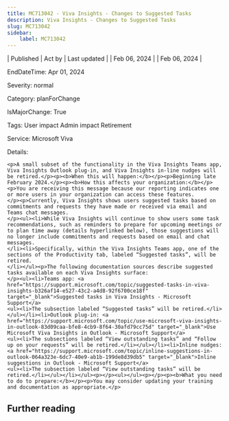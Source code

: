 ```yaml
---
title: MC713042 - Viva Insights - Changes to Suggested Tasks
description: Viva Insights - Changes to Suggested Tasks
slug: MC713042
sidebar:
    label: MC713042
---
```



| Published | Act by | Last updated |
| Feb 06, 2024 |  | Feb 06, 2024 |

EndDateTime: Apr 01, 2024

Severity: normal

Category: planForChange

IsMajorChange: True

Tags: User impact Admin impact Retirement

Service: Microsoft Viva

Details: 

```
<p>A small subset of the functionality in the Viva Insights Teams app, Viva Insights Outlook plug-in, and Viva Insights in-line nudges will be retired.</p><p><b>When this will happen:</b></p><p>Beginning late February 2024.</p><p><b>How this affects your organization:</b></p><p>You are receiving this message because our reporting indicates one or more users in your organization can access these features.
</p><p>Currently, Viva Insights shows users suggested tasks based on commitments and requests they have made or received via email and Teams chat messages. 
</p><ul><li>While Viva Insights will continue to show users some task recommendations, such as reminders to prepare for upcoming meetings or to plan time away (details hyperlinked below), those suggestions will no longer include commitments and requests based on email and chat messages. 
</li><li>Specifically, within the Viva Insights Teams app, one of the sections of the Productivity tab, labeled “Suggested tasks”, will be retired.
</li></ul><p>The following documentation sources describe suggested tasks available on each Viva Insights surface:
</p><ul><li>Teams app: <a href="https://support.microsoft.com/topic/suggested-tasks-in-viva-insights-b326af14-e527-43c2-a4d8-92f6700ce18f" target="_blank">Suggested tasks in Viva Insights - Microsoft Support</a>
<ul><li>The subsection labeled “Suggested tasks” will be retired.</li></ul></li><li>Outlook plug-in: <a href="https://support.microsoft.com/topic/use-microsoft-viva-insights-in-outlook-83d09caa-bfe8-4cb9-8f64-30afd79cc75d" target="_blank">Use Microsoft Viva Insights in Outlook - Microsoft Support</a>
<ul><li>The subsections labeled “View outstanding tasks” and “Follow up on your requests” will be retired.</li></ul></li><li>Inline nudges: <a href="https://support.microsoft.com/topic/inline-suggestions-in-outlook-064a323e-6dc7-40e9-ab1b-199de8d39db5" target="_blank">Inline suggestions in Outlook - Microsoft Support</a>
<ul><li>The subsection labeled “View outstanding tasks” will be retired.</li></ul></li></ul><p></p><ul></ul><p></p><p><b>What you need to do to prepare:</b></p><p>You may consider updating your training and documentation as appropriate.</p>
```

## Further reading
